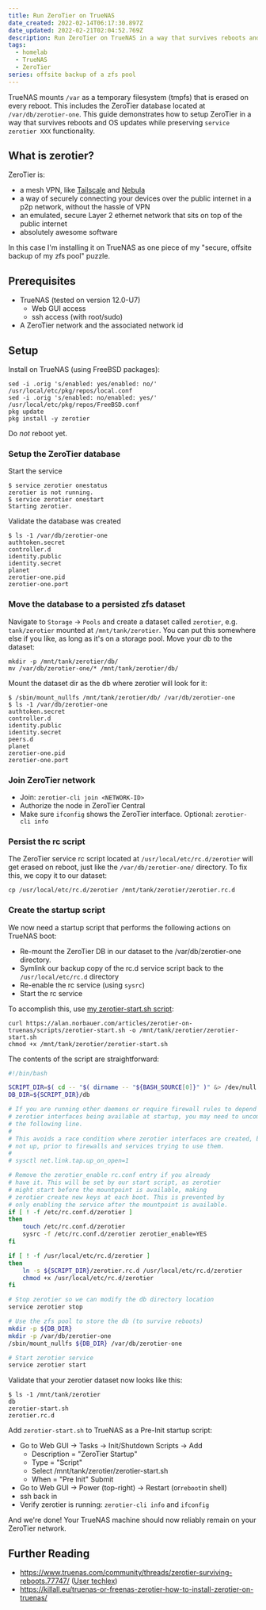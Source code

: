 ```yaml
---
title: Run ZeroTier on TrueNAS
date_created: 2022-02-14T06:17:30.897Z
date_updated: 2022-02-21T02:04:52.769Z
description: Run ZeroTier on TrueNAS in a way that survives reboots and OS updates
tags:
  - homelab
  - TrueNAS
  - ZeroTier
series: offsite backup of a zfs pool
---
```


TrueNAS mounts `/var` as a temporary filesystem (tmpfs) that is erased on every reboot. This includes the ZeroTier database located at `/var/db/zerotier-one`. This guide demonstrates how to setup ZeroTier in a way that survives reboots and OS updates while preserving `service zerotier XXX` functionality.

## What is zerotier?

ZeroTier is:

- a mesh VPN, like [Tailscale](https://tailscale.com/) and [Nebula](https://github.com/slackhq/nebula)
- a way of securely connecting your devices over the public internet in a p2p network, without the hassle of VPN
- an emulated, secure Layer 2 ethernet network that sits on top of the public internet
- absolutely awesome software

In this case I'm installing it on TrueNAS as one piece of my "secure, offsite backup of my zfs pool" puzzle.

## Prerequisites

- TrueNAS (tested on version 12.0-U7)
  - Web GUI access
  - ssh access (with root/sudo)
- A ZeroTier network and the associated network id

## Setup

Install on TrueNAS (using FreeBSD packages):

```
sed -i .orig 's/enabled: yes/enabled: no/' /usr/local/etc/pkg/repos/local.conf
sed -i .orig 's/enabled: no/enabled: yes/' /usr/local/etc/pkg/repos/FreeBSD.conf
pkg update
pkg install -y zerotier
```

Do _not_ reboot yet.

### Setup the ZeroTier database

Start the service

```
$ service zerotier onestatus
zerotier is not running.
$ service zerotier onestart
Starting zerotier.
```

Validate the database was created

```
$ ls -1 /var/db/zerotier-one
authtoken.secret
controller.d
identity.public
identity.secret
planet
zerotier-one.pid
zerotier-one.port
```

### Move the database to a persisted zfs dataset

Navigate to `Storage` -> `Pools` and create a dataset called `zerotier`, e.g. `tank/zerotier` mounted at `/mnt/tank/zerotier`. You can put this somewhere else if you like, as long as it's on a storage pool.
Move your db to the dataset:

```
mkdir -p /mnt/tank/zerotier/db/
mv /var/db/zerotier-one/* /mnt/tank/zerotier/db/
```

Mount the dataset dir as the db where zerotier will look for it:

```
$ /sbin/mount_nullfs /mnt/tank/zerotier/db/ /var/db/zerotier-one
$ ls -1 /var/db/zerotier-one
authtoken.secret
controller.d
identity.public
identity.secret
peers.d
planet
zerotier-one.pid
zerotier-one.port
```

### Join ZeroTier network

- Join: `zerotier-cli join <NETWORK-ID>`
- Authorize the node in ZeroTier Central
- Make sure `ifconfig` shows the ZeroTier interface. Optional: `zerotier-cli info`

### Persist the rc script

The ZeroTier service rc script located at `/usr/local/etc/rc.d/zerotier` will get erased on reboot, just like the `/var/db/zerotier-one/` directory. To fix this, we copy it to our dataset:

```
cp /usr/local/etc/rc.d/zerotier /mnt/tank/zerotier/zerotier.rc.d
```

### Create the startup script

We now need a startup script that performs the following actions on TrueNAS boot:

- Re-mount the ZeroTier DB in our dataset to the /var/db/zerotier-one directory.
- Symlink our backup copy of the rc.d service script back to the `/usr/local/etc/rc.d` directory
- Re-enable the rc service (using `sysrc`)
- Start the rc service

To accomplish this, use [my zerotier-start.sh script](https://alan.norbauer.com/articles/zerotier-on-truenas/scripts/zerotier-start.sh):

```
curl https://alan.norbauer.com/articles/zerotier-on-truenas/scripts/zerotier-start.sh -o /mnt/tank/zerotier/zerotier-start.sh
chmod +x /mnt/tank/zerotier/zerotier-start.sh
```

The contents of the script are straightforward:

```bash title="/mnt/tank/zerotier/zerotier-start.sh"
#!/bin/bash

SCRIPT_DIR=$( cd -- "$( dirname -- "${BASH_SOURCE[0]}" )" &> /dev/null && pwd )
DB_DIR=${SCRIPT_DIR}/db

# If you are running other daemons or require firewall rules to depend on
# zerotier interfaces being available at startup, you may need to uncomment
# the following line.
#
# This avoids a race condition where zerotier interfaces are created, but
# not up, prior to firewalls and services trying to use them.
#
# sysctl net.link.tap.up_on_open=1

# Remove the zerotier_enable rc.conf entry if you already
# have it. This will be set by our start script, as zerotier
# might start before the mountpoint is available, making
# zerotier create new keys at each boot. This is prevented by
# only enabling the service after the mountpoint is available.
if [ ! -f /etc/rc.conf.d/zerotier ]
then
    touch /etc/rc.conf.d/zerotier
    sysrc -f /etc/rc.conf.d/zerotier zerotier_enable=YES
fi

if [ ! -f /usr/local/etc/rc.d/zerotier ]
then
    ln -s ${SCRIPT_DIR}/zerotier.rc.d /usr/local/etc/rc.d/zerotier
    chmod +x /usr/local/etc/rc.d/zerotier
fi

# Stop zerotier so we can modify the db directory location
service zerotier stop

# Use the zfs pool to store the db (to survive reboots)
mkdir -p ${DB_DIR}
mkdir -p /var/db/zerotier-one
/sbin/mount_nullfs ${DB_DIR} /var/db/zerotier-one

# Start zerotier service
service zerotier start
```

Validate that your zerotier dataset now looks like this:

```
$ ls -1 /mnt/tank/zerotier
db
zerotier-start.sh
zerotier.rc.d
```

Add `zerotier-start.sh` to TrueNAS as a Pre-Init startup script:

- Go to Web GUI -> Tasks -> Init/Shutdown Scripts -> Add
  - Description = "ZeroTier Startup"
  - Type = "Script"
  - Select /mnt/tank/zerotier/zerotier-start.sh
  - When = "Pre Init" Submit
- Go to Web GUI -> Power (top-right) -> Restart (or`reboot`in shell)
- ssh back in
- Verify zerotier is running: `zerotier-cli info` and `ifconfig`

And we're done! Your TrueNAS machine should now reliably remain on your ZeroTier network.

## Further Reading

- https://www.truenas.com/community/threads/zerotier-surviving-reboots.77747/ ([User techlex](https://www.truenas.com/community/members/techlex.96811/))
- https://killall.eu/truenas-or-freenas-zerotier-how-to-install-zerotier-on-truenas/
